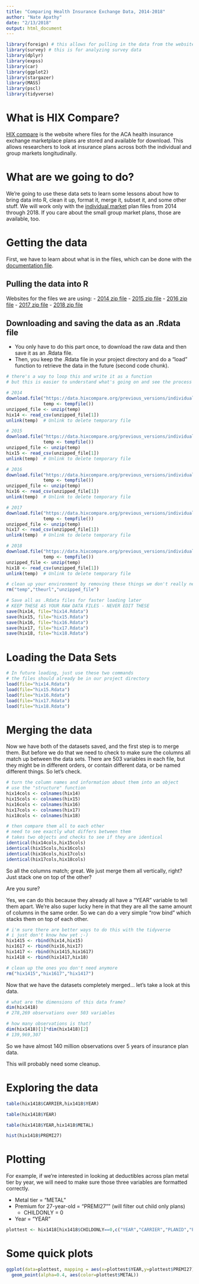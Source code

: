 ```yaml
---
title: "Comparing Health Insurance Exchange Data, 2014-2018"
author: "Nate Apathy"
date: "2/13/2018"
output: html_document
---
```

```r
library(foreign) # this allows for pulling in the data from the website
library(survey) # this is for analyzing survey data
library(dplyr)
library(expss)
library(car)
library(ggplot2)
library(stargazer)
library(MASS)
library(pscl)
library(tidyverse)
```

# What is HIX Compare?
[HIX compare](https://www.hixcompare.org/) is the website where files for the ACA health insurance exchange marketplace plans are stored and available for download. This allows researchers to look at insurance plans across both the individual and group markets longitudinally.

# What are we going to do?
We're going to use these data sets to learn some lessons about how to bring data into R, clean it up, format it, merge it, subset it, and some other stuff. We will work only with the [individual market](https://www.hixcompare.org/individual-markets.html) plan files from 2014 through 2018. If you care about the small group market plans, those are available, too.

# Getting the data
First, we have to learn about what is in the files, which can be done with the [documentation file](https://data.hixcompare.org/hix_compare_documentation_2018_02_02.pdf).

## Pulling the data into R
Websites for the files we are using:
- [2014 zip file](https://data.hixcompare.org/previous_versions/individual_2014_2018_02_02.zip)
- [2015 zip file](https://data.hixcompare.org/previous_versions/individual_2015_2018_02_02.zip)
- [2016 zip file](https://data.hixcompare.org/previous_versions/individual_2016_2018_02_02.zip)
- [2017 zip file](https://data.hixcompare.org/previous_versions/individual_2017_2018_02_02.zip)
- [2018 zip file](https://data.hixcompare.org/previous_versions/individual_2018_2018_02_02.zip)

## Downloading and saving the data as an .Rdata file
- You only have to do this part once, to download the raw data and then save it as an .Rdata file.
- Then, you keep the .Rdata file in your project directory and do a "load" function to retrieve the data in the future (second code chunk).
```r
# there's a way to loop this and write it as a function
# but this is easier to understand what's going on and see the process

# 2014
download.file("https://data.hixcompare.org/previous_versions/individual_2014_2018_02_02.zip", 
              temp <- tempfile())
unzipped_file <- unzip(temp)
hix14 <- read_csv(unzipped_file[1])
unlink(temp)  # Unlink to delete temporary file

# 2015
download.file("https://data.hixcompare.org/previous_versions/individual_2015_2018_02_02.zip", 
              temp <- tempfile())
unzipped_file <- unzip(temp)
hix15 <- read_csv(unzipped_file[1])
unlink(temp)  # Unlink to delete temporary file

# 2016
download.file("https://data.hixcompare.org/previous_versions/individual_2016_2018_02_02.zip", 
              temp <- tempfile())
unzipped_file <- unzip(temp)
hix16 <- read_csv(unzipped_file[1])
unlink(temp)  # Unlink to delete temporary file

# 2017
download.file("https://data.hixcompare.org/previous_versions/individual_2017_2018_02_02.zip", 
              temp <- tempfile())
unzipped_file <- unzip(temp)
hix17 <- read_csv(unzipped_file[1])
unlink(temp)  # Unlink to delete temporary file

# 2018
download.file("https://data.hixcompare.org/previous_versions/individual_2018_2018_02_02.zip", 
              temp <- tempfile())
unzipped_file <- unzip(temp)
hix18 <- read_csv(unzipped_file[1])
unlink(temp)  # Unlink to delete temporary file

# clean up your environment by removing these things we don't really need
rm("temp","theurl","unzipped_file")

# Save all as .Rdata files for faster loading later
# KEEP THESE AS YOUR RAW DATA FILES - NEVER EDIT THESE
save(hix14, file="hix14.Rdata")
save(hix15, file="hix15.Rdata")
save(hix16, file="hix16.Rdata")
save(hix17, file="hix17.Rdata")
save(hix18, file="hix18.Rdata")
```

# Loading the Data Sets
```r
# In future loading, just use these two commands
# the files should already be in our project directory
load(file="hix14.Rdata")
load(file="hix15.Rdata")
load(file="hix16.Rdata")
load(file="hix17.Rdata")
load(file="hix18.Rdata")
```

# Merging the data

Now we have both of the datasets saved, and the first step is to merge them. But before we do that we need to check to make sure the columns all match up between the data sets. There are 503 variables in each file, but they might be in different orders, or contain different data, or be named different things. So let's check.

```r
# turn the column names and information about them into an object
# use the "structure" function
hix14cols <- colnames(hix14)
hix15cols <- colnames(hix15)
hix16cols <- colnames(hix16)
hix17cols <- colnames(hix17)
hix18cols <- colnames(hix18)

# then compare them all to each other
# need to see exactly what differs between them
# takes two objects and checks to see if they are identical
identical(hix14cols,hix15cols)
identical(hix15cols,hix16cols)
identical(hix16cols,hix17cols)
identical(hix17cols,hix18cols)
```

So all the columns match; great. We just merge them all vertically, right? Just stack one on top of the other?

Are you sure?

Yes, we can do this because they already all have a "YEAR" variable to tell them apart. We're also super lucky here in that they are all the same amount of columns in the same order. So we can do a very simple "row bind" which stacks them on top of each other.

```r
# i'm sure there are better ways to do this with the tidyverse
# i just don't know how yet ;-)
hix1415 <- rbind(hix14,hix15)
hix1617 <- rbind(hix16,hix17)
hix1417 <- rbind(hix1415,hix1617)
hix1418 <- rbind(hix1417,hix18)

# clean up the ones you don't need anymore
rm("hix1415","hix1617","hix1417")
```

Now that we have the datasets completely merged... let's take a look at this data.

```r
# what are the dimensions of this data frame?
dim(hix1418)
# 278,269 observations over 503 variables

# how many observations is that?
dim(hix1418)[1]*dim(hix1418)[2]
# 139,969,307
```

So we have almost 140 million observations over 5 years of insurance plan data.

This will probably need some cleanup. 

# Exploring the data
```r
table(hix1418$CARRIER,hix1418$YEAR)

table(hix1418$YEAR)

table(hix1418$YEAR,hix1418$METAL)

hist(hix1418$PREMI27)
```


# Plotting
For example, if we're interested in looking at deductibles across plan metal tier by year, we will need to make sure those three variables are formatted correctly.

- Metal tier = "METAL"
- Premium for 27-year-old = "PREMI27"" (will filter out child only plans)
    - CHILDONLY = 0
- Year = "YEAR"

```r
plottest <- hix1418[hix1418$CHILDONLY==0,c("YEAR","CARRIER","PLANID","PREMI27","METAL")]
```

# Some quick plots
```r
ggplot(data=plottest, mapping = aes(x=plottest$YEAR,y=plottest$PREMI27)) + 
  geom_point(alpha=0.4, aes(color=plottest$METAL))
```







